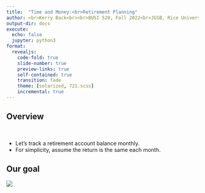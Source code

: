 ```yaml
---
title:  "Time and Money:<br>Retirement Planning"
author: <br>Kerry Back<br><br>BUSI 520, Fall 2022<br>JGSB, Rice University
output-dir: docs
execute:
  echo: false
  jupyter: python3
format: 
  revealjs:
    code-fold: true
    slide-number: true
    preview-links: true
    self-contained: true
    transition: fade
    theme: [solarized, 721.scss]
    incremental: true
---
```


 
## Overview

<br>

- Let's track a retirement account balance monthly.
- For simplicity, assume the return is the same each month.

## Our goal

<img src="https://s3.amazonaws.com/media-p.slid.es/uploads/2139731/images/9558894/sleepingwell.jpg">
